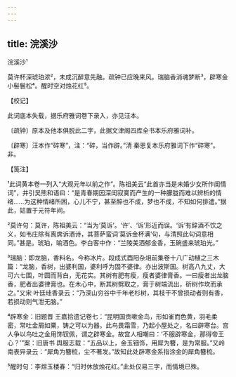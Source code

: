 ```yaml
---
---
---
```

title: 浣溪沙
---



浣溪沙¹





莫许杯深琥珀浓²，未成沉醉意先融。疏钟已应晚来风。瑞脑香消魂梦断³，辟寒金小髻鬟松⁴。醒时空对烛花红⁵。

【校记】

此词底本失载，据乐府雅词卷下录入，亦见汪本。

〔疏钟〕原本及他本俱脱此二字，此据文津阁四库全书本乐府雅词补。

〔辟寒〕汪本作“碎寒”，注：“碎，当作辟。”清 秦恩复本乐府雅词下作“碎寒”。非。

【笺注】

¹此词黄本卷一列入“大观元年以前之作”。陈祖美云“此首亦当是未婚少女所作闺情词”，并引吴熊和语曰：“是青春期因深闺寂寞而产生的一种朦胧而难以辨析的情绪……为这种情绪所困，心儿不宁，甚至醉也不成，梦也不成，不知如何排遣。”据此，姑置于元符年间。

²莫许句：莫许，陈祖美云：“当为‘莫诉’。‘许’、‘诉’形近而误。‘诉’有辞酒不饮之义，如韦庄除有离席诉酒诗，其菩萨蛮词‘莫诉金杯满’句，与清照此句词意相同。”甚是。琥珀，喻酒色。李白客中作：“兰陵美酒郁金香，玉碗盛来琥珀光。”

³瑞脑：即龙脑，香料名。今称冰片。段成式酉阳杂俎前集卷十八广动植之三木篇：“龙脑，香树，出婆利国，婆利呼为固不婆律。亦出波斯国。树高八九丈，大可六七围，叶圆而背白，无花实。其树有肥有瘦，瘦者婆律膏香。一曰瘦者出龙脑香，肥者出婆律膏也。在木心中，断其树劈取之，膏于树端流出，斫树作坎而承之。”又宋 叶廷珪香录云：“乃深山穷谷中千年老杉树，其枝干不曾损动者则有香，若损动则气泄无脑。”

⁴辟寒金：旧题晋 王嘉拾遗记卷七：“昆明国贡嗽金鸟，形如雀而色黄，羽毛柔密，常吐金屑如粟，铸之可以为器。此鸟畏霜雪，乃起小屋处之，名曰辟寒台。宫人争以鸟吐之金用饰钗佩，谓之辟寒金。故宫人相嘲曰：‘不服辟寒金，那得帝王心？’”案：旧唐书 舆服志载：“五品以上，金玉钿饰，用犀为簪，是为常服。”又岭南表异录云：“犀角为簪梳，尘不著发。”故知此处辟寒金系指涂金的犀角簪梳。

⁵醒时句：李煜玉楼春：“归时休放烛花红。”此处仅易三字，而情境已殊。